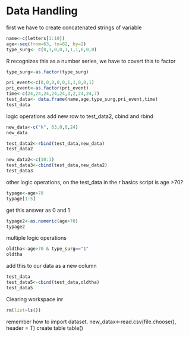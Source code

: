 # Data Handling
first we have to create concatenated strings of variable

```r
name<-c(letters[1:10])
age<-seq(from=63, to=82, by=2)
type_surg<- c(0,1,0,0,1,1,1,0,0,0)
```

R recognizes this as a number series, we have to covert this to factor

```r
type_surg<-as.factor(type_surg)

pri_event<-c(0,0,0,0,0,1,1,0,0,1)
pri_event<-as.factor(pri_event)
time<-c(24,24,24,24,24,3,2,24,24,7)
test_data<- data.frame(name,age,type_surg,pri_event,time)
test_data
```

logic operations
add new row to test_data2, cbind and rbind

```r
new_data<-c("k", 63,0,0,24)
new_data

test_data2<-rbind(test_data,new_data)
test_data2

new_data2<-c(10:1)
test_data3<-cbind(test_data,new_data2)
test_data3
```

other logic operations, on the test_data in the r basics script
is age >70?

```r
typage<-age>70
typage[1:5]
```

get this answer as 0 and 1

```r
typage2<-as.numeric(age>70)
typage2  
```

multiple logic operations

```r
oldtha<-age>70 & type_surg=="1"
oldtha
```

add this to our data as a new column

```r
test_data
test_data5<-cbind(test_data,oldtha)
test_data5
```

Clearing workspace inr

```r
rm(list=ls())
```

remember how to import dataset.
new_datax<-read.csv(file.choose(), header = T)
create table
table()
